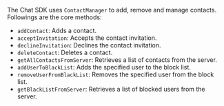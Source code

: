 <PlatformWrapper platform="android">

The Chat SDK uses `ContactManager` to add, remove and manage contacts. Followings are the core methods:

- `addContact`: Adds a contact.
- `acceptInvitation`: Accepts the contact invitation.
- `declineInvitation`: Declines the contact invitation.
- `deleteContact`: Deletes a contact.
- `getAllContactsFromServer`: Retrieves a list of contacts from the server.
- `addUserToBlackList`: Adds the specified user to the block list.
- `removeUserFromBlackList`: Removes the specified user from the block list.
- `getBlackListFromServer`: Retrieves a list of blocked users from the server.

</PlatformWrapper>